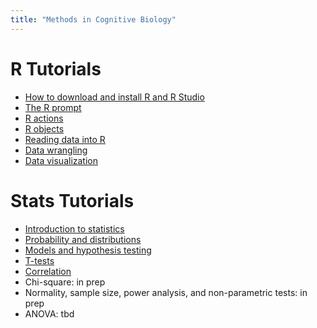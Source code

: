 ```yaml
---
title: "Methods in Cognitive Biology"
---
```


# R Tutorials

- [How to download and install R and R Studio](docs/r_tutorials/download_and_install.html)
- [The R prompt](docs/r_tutorials/prompt.html)
- [R actions](docs/r_tutorials/actions.html)
- [R objects](docs/r_tutorials/objects.html)
- [Reading data into R](docs/r_tutorials/reading_data_into_R.html)
- [Data wrangling](docs/r_tutorials/data_wrangling_dplyr.html)
- [Data visualization](docs/r_tutorials/data_viz_ggplot.html)

# Stats Tutorials
- [Introduction to statistics](stats_tutorials/stats_intro.html)
- [Probability and distributions](stats_tutorials/prob_distribution.html)
- [Models and hypothesis testing](stats_tutorials/hypoth_test_mod_error.html)
- [T-tests](stats_tutorials/t_tests.html)
- [Correlation](stats_tutorials/correlation.html)
- Chi-square: in prep
- Normality, sample size, power analysis, and non-parametric tests: in prep
- ANOVA: tbd
